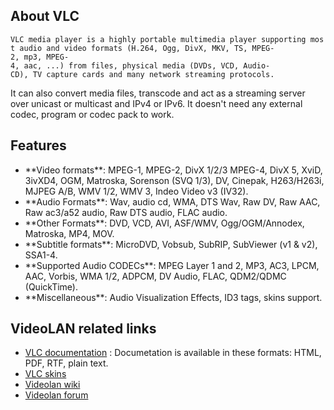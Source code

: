 ==About VLC==
 VLC media player is a highly portable multimedia player supporting most audio and video formats (H.264, Ogg, DivX, MKV, TS, MPEG-2, mp3, MPEG-4, aac, ...) from files, physical media (DVDs, VCD, Audio-CD), TV capture cards and many network streaming protocols.
 
It can also convert media files, transcode and act as a streaming server over unicast or multicast and IPv4 or IPv6. It doesn't need any external codec, program or codec pack to work. 
{{images/videolan.png}}

==Features==
* **Video formats**: MPEG-1, MPEG-2, DivX 1/2/3 MPEG-4, DivX 5, XviD, 3ivXD4, OGM, Matroska, Sorenson (SVQ 1/3), DV, Cinepak, H263/H263i, MJPEG A/B, WMV 1/2, WMV 3, Indeo Video v3 (IV32).
* **Audio Formats**: Wav, audio cd, WMA, DTS Wav, Raw DV, Raw AAC, Raw ac3/a52 audio, Raw DTS audio, FLAC audio.
* **Other Formats**: DVD, VCD, AVI, ASF/WMV, Ogg/OGM/Annodex, Matroska, MP4, MOV.
* **Subtitle formats**: MicroDVD, Vobsub, SubRIP, SubViewer (v1 & v2), SSA1-4.
* **Supported Audio CODECs**: MPEG Layer 1 and 2, MP3, AC3, LPCM, AAC, Vorbis, WMA 1/2, ADPCM, DV Audio, FLAC, QDM2/QDMC (QuickTime).
* **Miscellaneous**: Audio Visualization Effects, ID3 tags, skins support. 

==VideoLAN related links==
* [[http://www.videolan.org/doc|VLC documentation]] : Documetation is available in these formats: HTML, PDF, RTF, plain text.
* [[http://www.videolan.org/vlc/download-skins2.html|VLC skins]]
* [[http://wiki.videolan.org|Videolan wiki]]
* [[http://forum.videolan.org|Videolan forum]]

